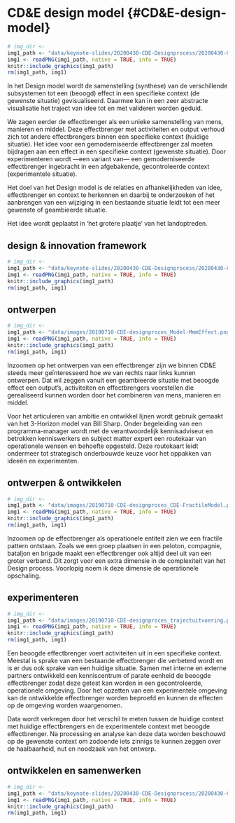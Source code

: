 # CD&E design model {#CD&E-design-model}
<!-- ![](_bookdown_files/images/keynote-slides/20200430-CDE-Designprocess/20200430-CDE-Designprocess.012.png) -->
```r
# img_dir <-
img1_path <- "data/keynote-slides/20200430-CDE-Designprocess/20200430-CDE-Designprocess.012.png"
img1 <- readPNG(img1_path, native = TRUE, info = TRUE)
knitr::include_graphics(img1_path)
rm(img1_path, img1)
```

In het Design model wordt de samenstelling (synthese) van de verschillende subsystemen tot een (beoogd) effect in een specifieke context (de gewenste situatie) gevisualiseerd. Daarmee kan in een zeer abstracte visualisatie het traject van idee tot en met valideren worden geduid.

We zagen eerder de effectbrenger als een unieke samenstelling van mens, manieren en middel. Deze effectbrenger met activiteiten en output verhoud zich tot andere effectbrengers binnen een specifieke context (huidige situatie). Het idee voor een gemoderniseerde effectbrenger zal moeten bijdragen aan een effect in een specifieke context (gewenste situatie).  Door experimenteren wordt —een variant van— een gemoderniseerde effectbrenger ingebracht in een afgebakende, gecontroleerde context (experimentele situatie).

Het doel van het Design model is de relaties en afhankelijkheden van idee, effectbrenger en context te herkennen en daarbij te onderzoeken of het aanbrengen van een wijziging in een bestaande situatie leidt tot een meer gewenste of geambieerde situatie.

Het idee wordt geplaatst in ‘het grotere plaatje’ van het landoptreden.

## design & innovation framework
<!-- ![](_bookdown_files/images/keynote-slides/20200430-CDE-Designprocess/20200430-CDE-Designprocess.013.png) -->
```r
# img_dir <-
img1_path <- "data/keynote-slides/20200430-CDE-Designprocess/20200430-CDE-Designprocess.013.png"
img1 <- readPNG(img1_path, native = TRUE, info = TRUE)
knitr::include_graphics(img1_path)
rm(img1_path, img1)
```

## ontwerpen
<!-- ![](_bookdown_files/images/20190710-CDE-designproces_Model-MmmEffect.png) -->
```r
# img_dir <-
img1_path <- "data/images/20190710-CDE-designproces_Model-MmmEffect.png"
img1 <- readPNG(img1_path, native = TRUE, info = TRUE)
knitr::include_graphics(img1_path)
rm(img1_path, img1)
```

Inzoomen op het ontwerpen van een effectbrenger zijn we binnen  CD&E steeds meer geïnteresseerd hoe we van rechts naar links kunnen ontwerpen. Dat wil zeggen vanuit een geambieerde situatie met beoogde effect een output’s, activiteiten en effectbrengers voorstellen die gerealiseerd kunnen worden door het combineren van mens, manieren en middel.

Voor het articuleren van ambitie en ontwikkel lijnen wordt gebruik gemaakt van het 3-Horizon model van Bill Sharp. Onder begeleiding van een programma-manager wordt met de verantwoordelijk kennisadviseur en betrokken kenniswerkers en subject matter expert een routekaar van operationele wensen en behoefte opgesteld. Deze routekaart leidt ondermeer tot strategisch onderbouwde keuze voor het oppakken van ideeën en experimenten.

## ontwerpen & ontwikkelen
<!-- ![](_bookdown_files/images/20190710-CDE-designproces_CDE-FractileModel.png) -->
```r
# img_dir <-
img1_path <- "data/images/20190710-CDE-designproces_CDE-FractileModel.png"
img1 <- readPNG(img1_path, native = TRUE, info = TRUE)
knitr::include_graphics(img1_path)
rm(img1_path, img1)
```

Inzoomen op de effectbrenger als operationele entiteit zien we een fractile pattern ontstaan. Zoals we een groep plaatsen in een peloton, compagnie, bataljon en brigade maakt een effectbrenger ook altijd deel uit van een groter verband. Dit zorgt voor een extra dimensie in de complexiteit van het Design process. Voorlopig noem ik deze dimensie de operationele opschaling.

## experimenteren
<!-- ![](_bookdown_files/images/20190710-CDE-designproces_trajectuitvoering.png) -->
```r
# img_dir <-
img1_path <- "data/images/20190710-CDE-designproces_trajectuitvoering.png"
img1 <- readPNG(img1_path, native = TRUE, info = TRUE)
knitr::include_graphics(img1_path)
rm(img1_path, img1)
```

Een beoogde effectbrenger voert activiteiten uit in een specifieke context. Meestal is sprake van een bestaande effectbrenger die verbeterd wordt en is er dus ook sprake van een huidige situatie.
Samen met interne en externe partners ontwikkeld een kenniscentrum of parate eenheid de beoogde effectbrenger zodat deze getest kan worden in een gecontroleerde, operationele omgeving.
Door het opzetten van een experimentele omgeving kan de ontwikkelde effectbrenger worden beproefd en kunnen de effecten op de omgeving worden waargenomen.

Data wordt verkregen door het verschil te meten tussen de huidige context met huidige effectbrengers en de experimentele context met beoogde effectbrenger. Na processing en analyse kan deze data worden beschouwd op de gewenste context om zodoende iets zinnigs te kunnen zeggen over de haalbaarheid, nut en noodzaak van het ontwerp.

## ontwikkelen en samenwerken
<!-- ![](_bookdown_files/images/keynote-slides/20200430-CDE-Designprocess/20200430-CDE-Designprocess.017.png) -->
```r
# img_dir <-
img1_path <- "data/keynote-slides/20200430-CDE-Designprocess/20200430-CDE-Designprocess.017.png"
img1 <- readPNG(img1_path, native = TRUE, info = TRUE)
knitr::include_graphics(img1_path)
rm(img1_path, img1)
```
